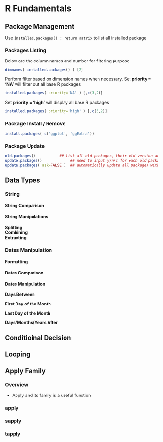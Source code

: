 # R Fundamentals {#fundamentals}


## Package Management

Use `installed.packages() : return matrix` to list all installed package  


### Packages Listing

Below are the column names and number for filtering purpose
```r
dimnames( installed.packages() ) [2]
```

Perform filter based on dimension names when necessary. Set **priority = 'NA'** will filter out all base R packages  
```r
installed.packages( priority='NA' ) [,c(3,2)]
```

Set **priority = 'high'** will display all base R packages  
```r
installed.packages( priority='high' ) [,c(3,2)]
```

### Package Install / Remove

```r
install.packages( c('ggplot', 'ggExtra'))
```

### Package Update

```r
old.packages()           ## list all old packages, their old version and available new version
update.packages()             ## need to input y/n/c for each old package to update
update.packages( ask=FALSE )  ## automatically update all packages without asking
```


## Data Types

### String

#### String Comparison

#### String Manipulations

**Splitting**  
**Combining**  
**Extracting**  


### Dates Manipulation

#### Formatting

#### Dates Comparison

#### Dates Manipulation

**Days Between**  

**First Day of the Month**  

**Last Day of the Month**  

**Days/Months/Years After**  


## Conditioinal Decision

## Looping

## Apply Family

### Overview

- Apply and its family is a useful function

### apply

### sapply

### tapply


